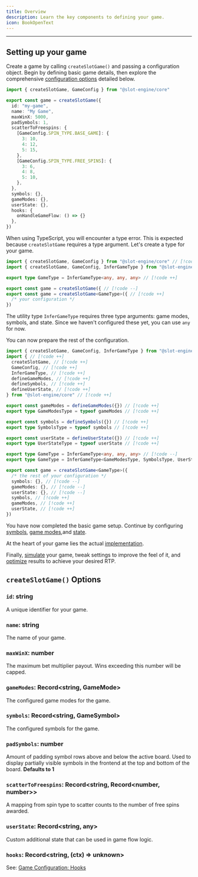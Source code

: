 ```yaml
---
title: Overview
description: Learn the key components to defining your game.
icon: BookOpenText
---
```


---

## Setting up your game

Create a game by calling `createSlotGame()` and passing a configuration object.
Begin by defining basic game details, then explore the comprehensive [configuration options](#options) detailed below.

```ts lineNumbers
import { createSlotGame, GameConfig } from "@slot-engine/core"

export const game = createSlotGame({
  id: "my-game",
  name: "My Game",
  maxWinX: 5000,
  padSymbols: 1,
  scatterToFreespins: {
    [GameConfig.SPIN_TYPE.BASE_GAME]: {
      3: 10,
      4: 12,
      5: 15,
    },
    [GameConfig.SPIN_TYPE.FREE_SPINS]: {
      3: 6,
      4: 8,
      5: 10,
    },
  },
  symbols: {},
  gameModes: {},
  userState: {},
  hooks: {
    onHandleGameFlow: () => {}
  },
})
```

When using TypeScript, you will encounter a type error.
This is expected because `createSlotGame` requires a type argument. Let's create a type for your game.

```ts lineNumbers
import { createSlotGame, GameConfig } from "@slot-engine/core" // [!code --]
import { createSlotGame, GameConfig, InferGameType } from "@slot-engine/core" // [!code ++]

export type GameType = InferGameType<any, any, any> // [!code ++]

export const game = createSlotGame({ // [!code --]
export const game = createSlotGame<GameType>({ // [!code ++]
  /* your configuration */
})
```

The utility type `InferGameType` requires three type arguments: game modes, symbols, and state.
Since we haven't configured these yet, you can use `any` for now.

You can now prepare the rest of the configuration.

```ts lineNumbers
import { createSlotGame, GameConfig, InferGameType } from "@slot-engine/core" // [!code --]
import { // [!code ++]
  createSlotGame, // [!code ++]
  GameConfig, // [!code ++]
  InferGameType, // [!code ++]
  defineGameModes, // [!code ++]
  defineSymbols, // [!code ++]
  defineUserState, // [!code ++]
} from "@slot-engine/core" // [!code ++]

export const gameModes = defineGameModes({}) // [!code ++]
export type GameModesType = typeof gameModes // [!code ++]

export const symbols = defineSymbols({}) // [!code ++]
export type SymbolsType = typeof symbols // [!code ++]

export const userState = defineUserState({}) // [!code ++]
export type UserStateType = typeof userState // [!code ++]

export type GameType = InferGameType<any, any, any> // [!code --]
export type GameType = InferGameType<GameModesType, SymbolsType, UserStateType> // [!code ++]

export const game = createSlotGame<GameType>({
  /* the rest of your configuration */
  symbols: {}, // [!code --]
  gameModes: {}, // [!code --]
  userState: {}, // [!code --]
  symbols, // [!code ++]
  gameModes, // [!code ++]
  userState, // [!code ++]
})
```

You have now completed the basic game setup.
Continue by configuring [symbols](/docs/core/config/symbols),
[game modes](/docs/core/config/game-modes),and [state](/docs/core/config/custom-state).

At the heart of your game lies the actual [implementation](/docs/core/game-flow).

Finally, [simulate](/docs/core/simulation) your game, tweak settings to improve the feel of it,
and [optimize](/docs/core/optimization) results to achieve your desired RTP.

## `createSlotGame()` Options

### `id`: string

A unique identifier for your game.

### `name`: string

The name of your game.

### `maxWinX`: number

The maximum bet multiplier payout. Wins exceeding this number will be capped.

### `gameModes`: Record\<string, GameMode\>

The configured game modes for the game.

### `symbols`: Record\<string, GameSymbol\>

The configured symbols for the game.

### `padSymbols`: number

Amount of padding symbol rows above and below the active board.
Used to display partially visible symbols in the frontend at the top and bottom of the board.
**Defaults to 1**

### `scatterToFreespins`: Record\<string, Record\<number, number>>

A mapping from spin type to scatter counts to the number of free spins awarded.

### `userState`: Record\<string, any>

Custom additional state that can be used in game flow logic.

### `hooks`: Record\<string, (ctx) => unknown>

See: [Game Configuration: Hooks](/docs/core/config/hooks)